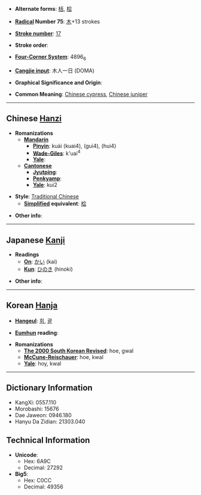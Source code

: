 * '''Alternate forms''': [[栝]], [[桧]]

* '''[[Wiktionary:Chinese radical index| Radical]] Number 75''': [[Wiktionary:Chinese radical index 木|木]]+13 strokes

* '''[[Wiktionary:Chinese total strokes index|Stroke number]]''': [[Wiktionary:Chinese total strokes index 17|17]]

* '''Stroke order''': 

* '''[[Wiktionary:Chinese four corner index|Four-Corner System]]''': 4896<sub>6</sub>

* '''[[Wiktionary:Chinese Cangjie index|Cangjie input]]''': 木人一日 (DOMA)

* '''Graphical Significance and Origin''': 

* '''Common Meaning''': [[Chinese cypress]], [[Chinese juniper]]

----

== Chinese [[Hanzi]] ==

* '''Romanizations'''
** '''[[Mandarin]]'''
*** '''[[Pinyin]]''': kuài (kuai4), (gui4), (hui4)
*** '''[[Wade-Giles]]''': k'uai<sup>4</sup>
*** '''[[Yale]]''': 
** '''[[Cantonese]]'''
*** '''[[Jyutping]]''':
*** '''[[Penkyamp]]''': 
*** '''[[Yale]]''': kui2

* '''Style''': [[Traditional Chinese]] 
** '''[[Simplified Chinese|Simplified]] equivalent''': [[桧]]

* '''Other info''': 

----

== Japanese [[Kanji]] ==

* '''Readings'''
** '''[[On]]''': [[かい]] (kai)
** '''[[Kun]]''': [[ひのき]] (hinoki)

* '''Other info''':  

----

== Korean [[Hanja]] ==

* '''[[Hangeul]]''': [[회]], [[괄]]

* '''[[Eumhun]] reading''': 

* '''Romanizations'''
** '''[[The 2000 South Korean Revised Romanization|The 2000 South Korean Revised]]''': hoe, gwal
** '''[[McCune-Reischauer]]''': hoe, kwal
** '''[[Yale]]''': hoy, kwal

----

== Dictionary Information ==

* KangXi: 0557.110
* Morobashi: 15676
* Dae Jaweon: 0946.180
* Hanyu Da Zidian: 21303.040

== Technical Information ==

* '''Unicode''':
** Hex: 6A9C
** Decimal: 27292
* '''Big5''':
** Hex: C0CC
** Decimal: 49356